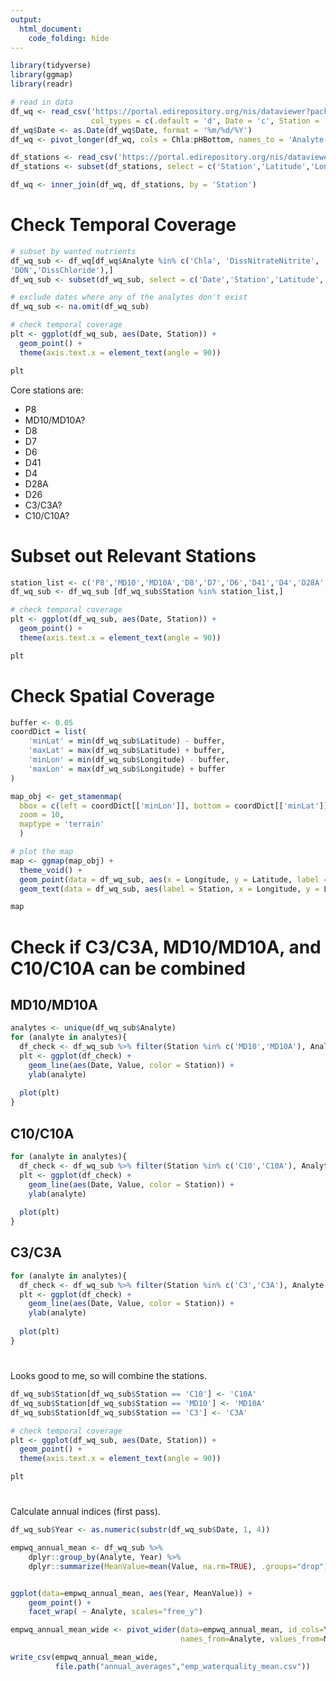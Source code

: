 ```yaml
---
output:
  html_document:
    code_folding: hide
---
```


```r
library(tidyverse)
library(ggmap)
library(readr)
```

```r
# read in data
df_wq <- read_csv('https://portal.edirepository.org/nis/dataviewer?packageid=edi.458.4&entityid=98b400de8472d2a3d2e403141533a2cc',
                  col_types = c(.default = 'd', Date = 'c', Station = 'c'))
df_wq$Date <- as.Date(df_wq$Date, format = '%m/%d/%Y')
df_wq <- pivot_longer(df_wq, cols = Chla:pHBottom, names_to = 'Analyte', values_to = 'Value')

df_stations <- read_csv('https://portal.edirepository.org/nis/dataviewer?packageid=edi.458.4&entityid=827aa171ecae79731cc50ae0e590e5af')
df_stations <- subset(df_stations, select = c('Station','Latitude','Longitude'))

df_wq <- inner_join(df_wq, df_stations, by = 'Station')
```

# Check Temporal Coverage
```r
# subset by wanted nutrients
df_wq_sub <- df_wq[df_wq$Analyte %in% c('Chla', 'DissNitrateNitrite', 'DissAmmonia', 'DissOrthophos', 'DissSilica','DOSurf','spCndSurf','TotPhos','Turbidity','Pheo',
'DON','DissChloride'),]
df_wq_sub <- subset(df_wq_sub, select = c('Date','Station','Latitude','Longitude','Analyte','Value'))

# exclude dates where any of the analytes don't exist
df_wq_sub <- na.omit(df_wq_sub)

# check temporal coverage
plt <- ggplot(df_wq_sub, aes(Date, Station)) +
  geom_point() +
  theme(axis.text.x = element_text(angle = 90))

plt
```

Core stations are:

* P8
* MD10/MD10A?
* D8
* D7
* D6
* D41
* D4
* D28A
* D26
* C3/C3A?
* C10/C10A?

# Subset out Relevant Stations
```r
station_list <- c('P8','MD10','MD10A','D8','D7','D6','D41','D4','D28A','D26','C3','C3A','C10','C10A')
df_wq_sub <- df_wq_sub [df_wq_sub$Station %in% station_list,]

# check temporal coverage
plt <- ggplot(df_wq_sub, aes(Date, Station)) +
  geom_point() +
  theme(axis.text.x = element_text(angle = 90))

plt
```

# Check Spatial Coverage
```r
buffer <- 0.05
coordDict = list( 
    'minLat' = min(df_wq_sub$Latitude) - buffer,
    'maxLat' = max(df_wq_sub$Latitude) + buffer,
    'minLon' = min(df_wq_sub$Longitude) - buffer,
    'maxLon' = max(df_wq_sub$Longitude) + buffer
)

map_obj <- get_stamenmap(
  bbox = c(left = coordDict[['minLon']], bottom = coordDict[['minLat']], right = coordDict[['maxLon']], top = coordDict[['maxLat']]),
  zoom = 10,
  maptype = 'terrain'
  )

# plot the map
map <- ggmap(map_obj) + 
  theme_void() +
  geom_point(data = df_wq_sub, aes(x = Longitude, y = Latitude, label = Station), shape = 21, fill = 'red', size = 3) +
  geom_text(data = df_wq_sub, aes(label = Station, x = Longitude, y = Latitude), vjust = 0, hjust = 0)

map
```

# Check if C3/C3A, MD10/MD10A, and C10/C10A can be combined {.tabset .tabset-pills}
## MD10/MD10A
```r
analytes <- unique(df_wq_sub$Analyte)
for (analyte in analytes){
  df_check <- df_wq_sub %>% filter(Station %in% c('MD10','MD10A'), Analyte == analyte)
  plt <- ggplot(df_check) +
    geom_line(aes(Date, Value, color = Station)) +
    ylab(analyte)
  
  plot(plt)
}
```

## C10/C10A
```r
for (analyte in analytes){
  df_check <- df_wq_sub %>% filter(Station %in% c('C10','C10A'), Analyte == analyte)
  plt <- ggplot(df_check) +
    geom_line(aes(Date, Value, color = Station)) +
    ylab(analyte)
  
  plot(plt)
}
```

## C3/C3A
```r
for (analyte in analytes){
  df_check <- df_wq_sub %>% filter(Station %in% c('C3','C3A'), Analyte == analyte)
  plt <- ggplot(df_check) +
    geom_line(aes(Date, Value, color = Station)) +
    ylab(analyte)
  
  plot(plt)
}
```

#
Looks good to me, so will combine the stations.
```r
df_wq_sub$Station[df_wq_sub$Station == 'C10'] <- 'C10A'
df_wq_sub$Station[df_wq_sub$Station == 'MD10'] <- 'MD10A'
df_wq_sub$Station[df_wq_sub$Station == 'C3'] <- 'C3A'

# check temporal coverage
plt <- ggplot(df_wq_sub, aes(Date, Station)) +
  geom_point() +
  theme(axis.text.x = element_text(angle = 90))

plt
```

#
Calculate annual indices (first pass).
```r
df_wq_sub$Year <- as.numeric(substr(df_wq_sub$Date, 1, 4))

empwq_annual_mean <- df_wq_sub %>%
	dplyr::group_by(Analyte, Year) %>%
	dplyr::summarize(MeanValue=mean(Value, na.rm=TRUE), .groups="drop")


ggplot(data=empwq_annual_mean, aes(Year, MeanValue)) + 
	geom_point() + 
	facet_wrap( ~ Analyte, scales="free_y")

empwq_annual_mean_wide <- pivot_wider(data=empwq_annual_mean, id_cols=Year,
                                      names_from=Analyte, values_from=MeanValue)

write_csv(empwq_annual_mean_wide, 
          file.path("annual_averages","emp_waterquality_mean.csv"))
```
